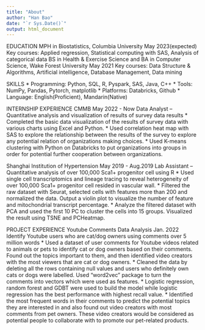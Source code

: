 ```yaml
---
title: "About"
author: "Han Bao"
date: "`r Sys.Date()`"
output: html_document
---
```

EDUCATION
MPH in Biostatistics, Columbia University May 2023(expected)
Key courses: Applied regression, Statistical computing with SAS, Analysis of categorical data
BS in Health & Exercise Science and BA in Computer Science, Wake Forest University May 2021
Key courses: Data Structure & Algorithms, Artificial intelligence, Database Management, Data mining

SKILLS
* Programming: Python, SQL, R, Pyspark, SAS, Java, C++
* Tools: NumPy, Pandas, Pytorch, matplotlib
* Platforms: Databricks, Github
* Language: English(Proficient), Mandarin(Native)

INTERNSHIP EXPERIENCE
CMMB May 2022 - Now
Data Analyst – Quantitative analysis and visualization of results of survey data results
* Completed the basic data visualization of the results of survey data with various charts using Excel and Python.
* Used correlation heat map with SAS to explore the relationship between the results of the survey to explore any potential relation of organizations making choices.
* Used K-means clustering with Python on Databricks to put organizations into groups in order for potential further cooperation between organizations.

Shanghai Institution of Hypertension May 2019 - Aug.2019
Lab Assistant – Quantitative analysis of over 100,000 Sca1+ progenitor cell using R
* Used single cell transcriptomics and lineage tracing to reveal heterogeneity of over 100,000 Sca1+ progenitor cell resided in vascular wall.
* Filtered the raw dataset with Seurat, selected cells with features more than 200 and normalized the data. Output a violin plot to visualize the number of feature and mitochondrial transcript percentage.
* Analyze the filtered dataset with PCA and used the first 10 PC to cluster the cells into 15 groups. Visualized the result using TSNE and PCHeatmap.

PROJECT EXPERIENCE
Youtube Comments Data Analysis Jan. 2022
Identify Youtube users who are cat/dog owners using comments over 5 million words
* Used a dataset of user comments for Youtube videos related to animals or pets to identify cat or dog owners based on their comments. Found out the topics important to them, and then identified video creators with the most viewers that are cat or dog owners.
* Cleaned the data by deleting all the rows containing null values and users who definitely own cats or dogs were labelled. Used "word2vec" package to turn the comments into vectors which were used as features.
* Logistic regression, random forest and GDBT were used to build the model while logistic regression has the best performance with highest recall value.
* Identified the most frequent words in their comments to predict the potential topics they are interested in and also found out video creators with most comments from pet owners. These video creators would be considered as potential people to collaborate with to promote our pet-related products.
